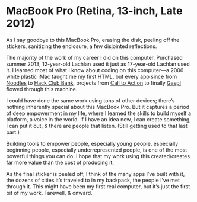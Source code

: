 # MacBook Pro (Retina, 13-inch, Late 2012)

As I say goodbye to this MacBook Pro, erasing the disk, peeling off the stickers, sanitizing the enclosure, a few disjointed reflections.

The majority of the work of my career I did on this computer. Purchased summer 2013, 12-year-old Lachlan used it just as 17-year-old Lachlan used it. I learned most of what I know about coding on this computer—a 2006 white plastic iMac taught me my first HTML, but every app since from [Noodles](https://getnoodl.es) to [Hack Club Bank](https://hackclub.com/bank), projects from [Call to Action](https://www.usecalltoaction.com) to finally [Gasp!](https://gasp.netlify.com) flowed through this machine.

I could have done the same work using tons of other devices; there’s nothing inherently special about this MacBook Pro. But it captures a period of deep empowerment in my life, where I learned the skills to build myself a platform, a voice in the world. If I have an idea now, I can create something, I can put it out, & there are people that listen. (Still getting used to that last part.)

Building tools to empower people, especially young people, especially beginning people, especially underrepresented people, is one of the most powerful things you can do. I hope that my work using this created/creates far more value than the cost of producing it.

As the final sticker is peeled off, I think of the many apps I’ve built with it, the dozens of cities it’s traveled to in my backpack, the people I’ve met through it. This might have been my first real computer, but it’s just the first bit of my work. Farewell, & onward.
